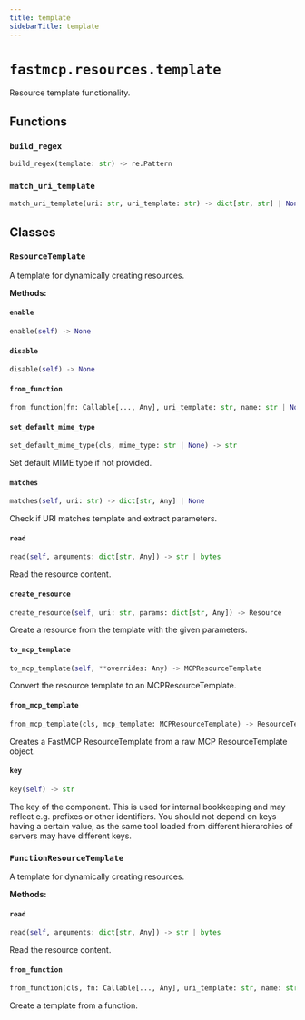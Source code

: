 ```yaml
---
title: template
sidebarTitle: template
---
```


# `fastmcp.resources.template`


Resource template functionality.

## Functions

### `build_regex` <sup><a href="https://github.com/bhardwajRahul/fastmcp/blob/main/src/fastmcp/resources/template.py#L29" target="_blank"><Icon icon="github" style="width: 14px; height: 14px;" /></a></sup>

```python
build_regex(template: str) -> re.Pattern
```

### `match_uri_template` <sup><a href="https://github.com/bhardwajRahul/fastmcp/blob/main/src/fastmcp/resources/template.py#L45" target="_blank"><Icon icon="github" style="width: 14px; height: 14px;" /></a></sup>

```python
match_uri_template(uri: str, uri_template: str) -> dict[str, str] | None
```

## Classes

### `ResourceTemplate` <sup><a href="https://github.com/bhardwajRahul/fastmcp/blob/main/src/fastmcp/resources/template.py#L53" target="_blank"><Icon icon="github" style="width: 14px; height: 14px;" /></a></sup>


A template for dynamically creating resources.


**Methods:**

#### `enable` <sup><a href="https://github.com/bhardwajRahul/fastmcp/blob/main/src/fastmcp/resources/template.py#L72" target="_blank"><Icon icon="github" style="width: 14px; height: 14px;" /></a></sup>

```python
enable(self) -> None
```

#### `disable` <sup><a href="https://github.com/bhardwajRahul/fastmcp/blob/main/src/fastmcp/resources/template.py#L80" target="_blank"><Icon icon="github" style="width: 14px; height: 14px;" /></a></sup>

```python
disable(self) -> None
```

#### `from_function` <sup><a href="https://github.com/bhardwajRahul/fastmcp/blob/main/src/fastmcp/resources/template.py#L89" target="_blank"><Icon icon="github" style="width: 14px; height: 14px;" /></a></sup>

```python
from_function(fn: Callable[..., Any], uri_template: str, name: str | None = None, title: str | None = None, description: str | None = None, mime_type: str | None = None, tags: set[str] | None = None, enabled: bool | None = None, annotations: Annotations | None = None, meta: dict[str, Any] | None = None) -> FunctionResourceTemplate
```

#### `set_default_mime_type` <sup><a href="https://github.com/bhardwajRahul/fastmcp/blob/main/src/fastmcp/resources/template.py#L116" target="_blank"><Icon icon="github" style="width: 14px; height: 14px;" /></a></sup>

```python
set_default_mime_type(cls, mime_type: str | None) -> str
```

Set default MIME type if not provided.


#### `matches` <sup><a href="https://github.com/bhardwajRahul/fastmcp/blob/main/src/fastmcp/resources/template.py#L122" target="_blank"><Icon icon="github" style="width: 14px; height: 14px;" /></a></sup>

```python
matches(self, uri: str) -> dict[str, Any] | None
```

Check if URI matches template and extract parameters.


#### `read` <sup><a href="https://github.com/bhardwajRahul/fastmcp/blob/main/src/fastmcp/resources/template.py#L126" target="_blank"><Icon icon="github" style="width: 14px; height: 14px;" /></a></sup>

```python
read(self, arguments: dict[str, Any]) -> str | bytes
```

Read the resource content.


#### `create_resource` <sup><a href="https://github.com/bhardwajRahul/fastmcp/blob/main/src/fastmcp/resources/template.py#L132" target="_blank"><Icon icon="github" style="width: 14px; height: 14px;" /></a></sup>

```python
create_resource(self, uri: str, params: dict[str, Any]) -> Resource
```

Create a resource from the template with the given parameters.


#### `to_mcp_template` <sup><a href="https://github.com/bhardwajRahul/fastmcp/blob/main/src/fastmcp/resources/template.py#L150" target="_blank"><Icon icon="github" style="width: 14px; height: 14px;" /></a></sup>

```python
to_mcp_template(self, **overrides: Any) -> MCPResourceTemplate
```

Convert the resource template to an MCPResourceTemplate.


#### `from_mcp_template` <sup><a href="https://github.com/bhardwajRahul/fastmcp/blob/main/src/fastmcp/resources/template.py#L169" target="_blank"><Icon icon="github" style="width: 14px; height: 14px;" /></a></sup>

```python
from_mcp_template(cls, mcp_template: MCPResourceTemplate) -> ResourceTemplate
```

Creates a FastMCP ResourceTemplate from a raw MCP ResourceTemplate object.


#### `key` <sup><a href="https://github.com/bhardwajRahul/fastmcp/blob/main/src/fastmcp/resources/template.py#L182" target="_blank"><Icon icon="github" style="width: 14px; height: 14px;" /></a></sup>

```python
key(self) -> str
```

The key of the component. This is used for internal bookkeeping
and may reflect e.g. prefixes or other identifiers. You should not depend on
keys having a certain value, as the same tool loaded from different
hierarchies of servers may have different keys.


### `FunctionResourceTemplate` <sup><a href="https://github.com/bhardwajRahul/fastmcp/blob/main/src/fastmcp/resources/template.py#L192" target="_blank"><Icon icon="github" style="width: 14px; height: 14px;" /></a></sup>


A template for dynamically creating resources.


**Methods:**

#### `read` <sup><a href="https://github.com/bhardwajRahul/fastmcp/blob/main/src/fastmcp/resources/template.py#L197" target="_blank"><Icon icon="github" style="width: 14px; height: 14px;" /></a></sup>

```python
read(self, arguments: dict[str, Any]) -> str | bytes
```

Read the resource content.


#### `from_function` <sup><a href="https://github.com/bhardwajRahul/fastmcp/blob/main/src/fastmcp/resources/template.py#L213" target="_blank"><Icon icon="github" style="width: 14px; height: 14px;" /></a></sup>

```python
from_function(cls, fn: Callable[..., Any], uri_template: str, name: str | None = None, title: str | None = None, description: str | None = None, mime_type: str | None = None, tags: set[str] | None = None, enabled: bool | None = None, annotations: Annotations | None = None, meta: dict[str, Any] | None = None) -> FunctionResourceTemplate
```

Create a template from a function.

